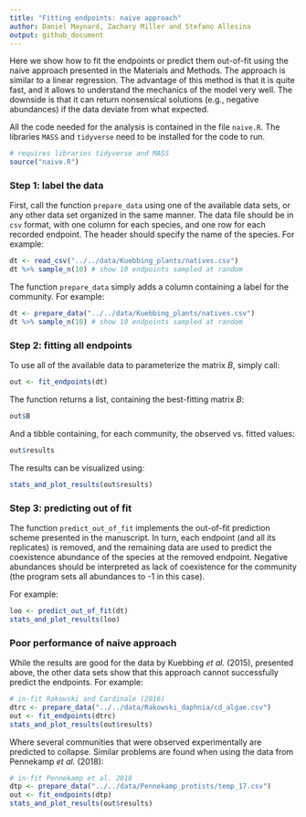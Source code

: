 ```yaml
---
title: "Fitting endpoints: naive approach"
author: Daniel Maynard, Zachary Miller and Stefano Allesina
output: github_document
---
```


Here we show how to fit the endpoints or predict them out-of-fit using the naive approach presented in the Materials and Methods. The approach is similar to a linear regression. The advantage of this method is that it is quite fast, and it allows to understand the mechanics of the model very well. The downside is that it can return nonsensical solutions (e.g., negative abundances) if the data deviate from what expected. 

All the code needed for the analysis is contained in the file `naive.R`. The libraries `MASS` and `tidyverse` need to be installed for the code to run.

```r
# requires libraries tidyverse and MASS
source("naive.R")
```


### Step 1: label the data

First, call the function `prepare_data` using one of the available data sets, or any other data set organized in the same manner. The data file should be in `csv` format, with one column for each species, and one row for each recorded endpoint. The header should specify the name of the species. For example:

```r
dt <- read_csv("../../data/Kuebbing_plants/natives.csv")
dt %>% sample_n(10) # show 10 endpoints sampled at random
```

The function `prepare_data` simply adds a column containing a label for the community. For example:

```r
dt <- prepare_data("../../data/Kuebbing_plants/natives.csv")
dt %>% sample_n(10) # show 10 endpoints sampled at random
```

### Step 2: fitting all endpoints

To use all of the available data to parameterize the matrix $B$, simply call:

```r
out <- fit_endpoints(dt)
```

The function returns a list, containing the best-fitting matrix $B$:

```r
out$B
```

And a tibble containing, for each community, the observed vs. fitted values:

```r
out$results
```

The results can be visualized using:

```r
stats_and_plot_results(out$results)
```

### Step 3: predicting out of fit

The function `predict_out_of_fit` implements the out-of-fit prediction scheme presented in the manuscript. In turn, each endpoint (and all its replicates) is removed, and the remaining data are used to predict the coexistence abundance of the species at the removed endpoint. Negative abundances should be interpreted as lack of coexistence for the community (the program sets all abundances to -1 in this case).

For example:

```r
loo <- predict_out_of_fit(dt)
stats_and_plot_results(loo)
```

### Poor performance of naive approach

While the results are good for the data by Kuebbing *et al.* (2015), presented above, the other data sets show that this approach cannot successfully predict the endpoints. For example:

```r
# in-fit Rakowski and Cardinale (2016)
dtrc <- prepare_data("../../data/Rakowski_daphnia/cd_algae.csv")
out <- fit_endpoints(dtrc)
stats_and_plot_results(out$results) 
```

Where several communities that were observed experimentally are predicted to collapse. Similar problems are found when using the data from Pennekamp *et al.* (2018):

```r
# in-fit Pennekamp et al. 2018
dtp <- prepare_data("../../data/Pennekamp_protists/temp_17.csv")
out <- fit_endpoints(dtp)
stats_and_plot_results(out$results) 
```



